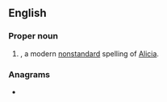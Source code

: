==English==

===Proper noun===
{{en-proper noun}}

# {{given name|female|from=Germanic languages}}, a modern [[nonstandard]] spelling of [[Alicia]].

===Anagrams===
* {{anagrams|en|a=aaehils|Aleshia|Lahaies|halesia}}